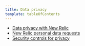 ```yaml
---
title: Data privacy
template: tableOfContents
---
```


* [Data privacy with New Relic](/docs/security/security-privacy/data-privacy/data-privacy-new-relic)
* [New Relic personal data requests](/docs/security/security-privacy/data-privacy/new-relic-personal-data-requests)
* [Security controls for privacy](/docs/security/security-privacy/data-privacy/security-controls-privacy)
